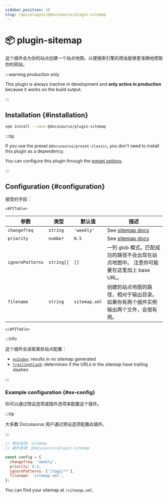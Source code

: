 ```yaml
---
sidebar_position: 10
slug: /api/plugins/@docusaurus/plugin-sitemap
---
```


# 📦 plugin-sitemap


这个插件会为你的站点创建一个站点地图，以便搜索引擎的爬虫能够更准确地爬取你的网站。

:::warning production only

This plugin is always inactive in development and **only active in production** because it works on the build output.

:::

## Installation {#installation}

```bash npm2yarn
npm install --save @docusaurus/plugin-sitemap
```

:::tip

If you use the preset `@docusaurus/preset-classic`, you don't need to install this plugin as a dependency.

You can configure this plugin through the [preset options](../../using-plugins.mdx#docusauruspreset-classic).

:::

## Configuration {#configuration}

接受的字段：

```mdx-code-block
<APITable>
```

| 参数               | 类型         | 默认值           | 描述                                                                           |
| ---------------- | ---------- | ------------- | ---------------------------------------------------------------------------- |
| `changefreq`     | `string`   | `'weekly'`    | See [sitemap docs](https://www.sitemaps.org/protocol.html#xmlTagDefinitions) |
| `priority`       | `number`   | `0.5`         | See [sitemap docs](https://www.sitemaps.org/protocol.html#xmlTagDefinitions) |
| `ignorePatterns` | `string[]` | `[]`          | 一列 glob 模式。匹配成功的路径不会出现在站点地图中。 注意你可能要在这里加上 base URL。                          |
| `filename`       | `string`   | `sitemap.xml` | 创建的站点地图的路径，相对于输出目录。 如果你有两个插件实例输出两个文件，会很有用。                                   |

```mdx-code-block
</APITable>
```

:::info

这个插件会读取某些站点配置：

- [`noIndex`](../docusaurus.config.js.mdx#noIndex): results in no sitemap generated
- [`trailingSlash`](../docusaurus.config.js.mdx#trailingSlash): determines if the URLs in the sitemap have trailing slashes

:::

### Example configuration {#ex-config}

你可以通过预设选项或插件选项来配置这个插件。

:::tip

大多数 Docusaurus 用户通过预设选项配置此插件。

:::

```js config-tabs
// 预设选项: sitemap
// 插件选项: @docusaurus/plugin-sitemap

const config = {
  changefreq: 'weekly',
  priority: 0.5,
  ignorePatterns: ['/tags/**'],
  filename: 'sitemap.xml',
};
```

You can find your sitemap at `/sitemap.xml`.
